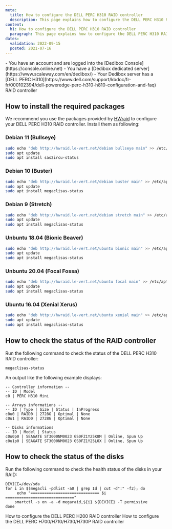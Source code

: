 ```yaml
---
meta:
  title: How to configure the DELL PERC H310 RAID controller
  description: This page explains how to configure the DELL PERC H310 RAID controller
content:
  h1: How to configure the DELL PERC H310 RAID controller
  paragraph: This page explains how to configure the DELL PERC H310 RAID controller
dates:
  validation: 2022-09-15
  posted: 2021-07-16
---
```


<Message type="requirement">
  - You have an account and are logged into the [Dedibox Console](https://console.online.net) 
  - You have a [Dedibox dedicated server](https://www.scaleway.com/en/dedibox/) 
  - Your Dedibox server has a [DELL PERC H310](https://www.dell.com/support/kbdoc/fr-fr/000102394/dell-poweredge-perc-h310-h810-configuration-and-faq) RAID controller
</Message>

## How to install the required packages

We recommend you use the packages provided by [HWraid](http://hwraid.le-vert.net/) to configure your DELL PERC H310 RAID controller. Install them as following:

### Debian 11 (Bullseye)

```sh
sudo echo "deb http://hwraid.le-vert.net/debian bullseye main" >> /etc/apt/sources.list
sudo apt update
sudo apt install sas2ircu-status
```

### Debian 10 (Buster)

```sh
sudo echo "deb http://hwraid.le-vert.net/debian buster main" >> /etc/apt/sources.list
sudo apt update
sudo apt install megaclisas-status
```

### Debian 9 (Stretch)

```sh
sudo echo "deb http://hwraid.le-vert.net/debian stretch main" >> /etc/apt/sources.list
sudo apt update
sudo apt install megaclisas-status
```

### Unbuntu 18.04 (Bionic Beaver)

```sh
sudo echo "deb http://hwraid.le-vert.net/ubuntu bionic main" >> /etc/apt/sources.list
sudo apt update
sudo apt install megaclisas-status
```

### Unbuntu 20.04 (Focal Fossa)

```sh
sudo echo "deb http://hwraid.le-vert.net/ubuntu focal main" >> /etc/apt/sources.list
sudo apt update
sudo apt install megaclisas-status
```

### Ubuntu 16.04 (Xenial Xerus)

```sh
sudo echo "deb http://hwraid.le-vert.net/ubuntu xenial main" >> /etc/apt/sources.list
sudo apt update
sudo apt install megaclisas-status
```

## How to check the status of the RAID controller

Run the following command to check the status of the DELL PERC H310 RAID controller:

```
megaclisas-status
``` 

An output like the following example displays: 

```
-- Controller information --
-- ID | Model
c0 | PERC H310 Mini

-- Arrays informations --
-- ID | Type | Size | Status | InProgress
c0u0 | RAID0 | 2728G | Optimal | None
c0u1 | RAID0 | 2728G | Optimal | None

-- Disks informations
-- ID | Model | Status
c0u0p0 | SEAGATE ST3000NM0023 GS0FZ1Y25K8M | Online, Spun Up
c0u1p0 | SEAGATE ST3000NM0023 GS0FZ1Y25L0X | Online, Spun Up
```

## How to check the status of the disks

Run the following command to check the health status of the disks in your RAID: 

```
DEVICE=/dev/sda
for i in $(megacli -pdlist -a0 | grep Id | cut -d":" -f2); do
     echo "============================== $i =============================="
    smartctl -s on -a -d megaraid,${i} ${DEVICE} -T permissive
done
```


<Navigation title="See Also">
  <PreviousButton to="/dedibox/hardware/how-to/configure-dell-perc-h200/">How to configure the DELL PERC H200 RAID controller</PreviousButton>
  <NextButton to="/dedibox/hardware/how-to/configure-dell-perc-h700/">How to configure the DELL PERC H700/H710/H730/H730P RAID controller</NextButton>
</Navigation>
